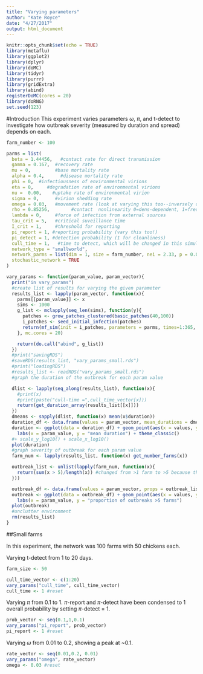 ```yaml
---
title: "Varying parameters"
author: "Kate Royce"
date: "4/27/2017"
output: html_document
---
```


```r
knitr::opts_chunk$set(echo = TRUE)
library(metaflu)
library(ggplot2)
library(dplyr)
library(doMC)
library(tidyr)
library(purrr)
library(gridExtra)
library(abind)
registerDoMC(cores = 20)
library(doRNG)
set.seed(123)

```

#Introduction
This experiment varies parameters $\omega$, $\pi$, and t-detect to investigate how outbreak severity (measured by duration and spread) depends on each.

``` r
farm_number <- 100

parms = list(
  beta = 1.44456,   #contact rate for direct transmission
  gamma = 0.167,  #recovery rate
  mu = 0,         #base mortality rate
  alpha = 0.4,      #disease mortality rate
  phi = 0,  #infectiousness of environmental virions
  eta = 0,     #degradation rate of environmental virions
  nu =  0.00,    #uptake rate of environmental virion
  sigma = 0,      #virion shedding rate
  omega = 0.03,   #movement rate (look at varying this too--inversely dependent with farm size)
  rho = 0.85256,        #contact  nonlinearity 0=dens-dependent, 1=freq-dependent
  lambda = 0,     #force of infection from external sources
  tau_crit = 5,   #critical suveillance time
  I_crit = 1,     #threshold for reporting
  pi_report = 1, #reporting probability (vary this too!)
  pi_detect = 1, #detection probability (1 for cleanliness)
  cull_time = 1,   #time to detect, which will be changed in this simulation
  network_type = "smallworld",
  network_parms = list(dim = 1, size = farm_number, nei = 2.33, p = 0.0596, multiple = FALSE, loops = FALSE),
  stochastic_network = TRUE
)

vary_params <- function(param_value, param_vector){
  print("in vary_params")
  #create list of results for varying the given parameter
  results_list <- lapply(param_vector, function(x){
    parms[[param_value]] <- x
    sims <- 1000
    g_list <- mclapply(seq_len(sims), function(y){
      patches <- grow_patches_clustered(basic_patches(40,100))
      i_patches <- seed_initial_infection(patches)
      return(mf_sim(init = i_patches, parameters = parms, times=1:365, n_sims = 1))
    }, mc.cores = 20)

    return(do.call("abind", g_list))
  })
  #print("savingRDS")
  #saveRDS(results_list, "vary_params_small.rds")
  #print("loadingRDS")
  #results_list <- readRDS("vary_params_small.rds")
  #graph the duration of the outbreak for each param value

  dlist <- lapply(seq_along(results_list), function(x){
    #print(x)
    #print(paste("cull-time =",cull_time_vector[x]))
    return(get_duration_array(results_list[[x]]))
  })
  dmeans <- sapply(dlist, function(x) mean(x$duration))
  duration_df <- data.frame(values = param_vector, mean_durations = dmeans)
  duration <- ggplot(data = duration_df) + geom_point(aes(x = values, y = mean_durations)) +
    labs(x = param_value, y = "mean duration") + theme_classic()
  #+ scale_y_log10() + scale_x_log10()
  plot(duration)
  #graph severity of outbreak for each param value
  farm_num <- lapply(results_list, function(x) get_number_farms(x))

  outbreak_list <- unlist(lapply(farm_num, function(x){
    return(sum(x > 5)/length(x)) #changed from >1 farm to >5 because the lowest proportion in the earlier case was still >50%
  }))

  outbreak_df <- data.frame(values = param_vector, props = outbreak_list)
  outbreak <- ggplot(data = outbreak_df) + geom_point(aes(x = values, y = props)) +
    labs(x = param_value, y = "proportion of outbreaks >5 farms")
  plot(outbreak)
  #unclutter environment
  rm(results_list)
}
```

##Small farms

In this experiment, the network was 100 farms with 50 chickens each. 

Varying t-detect from 1 to 20 days.

``` r
farm_size <- 50

cull_time_vector <- c(1:20)
vary_params("cull_time", cull_time_vector)
cull_time <- 1 #reset
```

Varying $\pi$ from 0.1 to 1. $\pi$-report and $\pi$-detect have been condensed to 1 overall probability by setting $\pi$-detect = 1.
``` r
prob_vector <- seq(0.1,1,0.1)
vary_params("pi_report", prob_vector)
pi_report <- 1 #reset
```

Varying $\omega$ from 0.01 to 0.2, showing a peak at ~0.1.
```r
rate_vector <- seq(0.01,0.2, 0.01)
vary_params("omega", rate_vector)
omega <- 0.03 #reset
```
